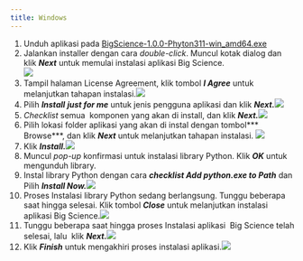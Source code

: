 ```yaml
---
title: Windows
---
```


1. Unduh aplikasi pada [BigScience-1.0.0-Phyton311-win\_amd64.exe](https://drive.google.com/file/d/10meq9JbZs48QQpP2xH3jWBMR_aO7IsBg/view?usp=drive_link)
2. Jalankan installer dengan cara *double-click*. Muncul kotak dialog dan klik ***Next*** untuk memulai instalasi aplikasi Big Science.\
   ![](/img/instalasi-windows/1.png)
3. Tampil halaman License Agreement, klik tombol ***I Agree*** untuk melanjutkan tahapan instalasi.![](/img/instalasi-windows/2.png)
4. Pilih ***Install*** ***just for me*** untuk jenis pengguna aplikasi dan klik ***Next.***![](/img/instalasi-windows/3.png)
5. *Checklist* semua  komponen yang akan di install, dan klik ***Next.***![](/img/instalasi-windows/4.png)
6. Pilih lokasi folder aplikasi yang akan di instal dengan tombol\*\*\* Browse\*\*\*, dan klik ***Next*** untuk melanjutkan tahapan instalasi. ![](/img/instalasi-windows/5.png)
7. Klik ***Install.***![](/img/instalasi-windows/6.png)
8. Muncul *pop-up* konfirmasi untuk instalasi library Python. Klik ***OK*** untuk mengunduh library.
9. Instal library Python dengan cara ***checklist Add python.exe to Path*** dan Pilih ***Install Now.***![](/img/instalasi-windows/10.png)
10. Proses Instalasi library Python sedang berlangsung. Tunggu beberapa saat hingga selesai. Klik tombol ***Close*** untuk melanjutkan instalasi aplikasi Big Science.![](/img/instalasi-windows/11.png)
11. Tunggu beberapa saat hingga proses Instalasi aplikasi  Big Science telah selesai, lalu  klik ***Next.***![](/img/instalasi-windows/8.png)
12. Klik ***Finish*** untuk mengakhiri proses instalasi aplikasi.![](/img/instalasi-windows/9.png)
